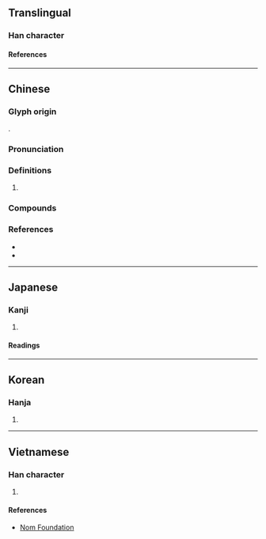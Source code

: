 {{character info}}
==Translingual==

===Han character===
{{Han char|rn=38|rad=女|as=09|sn=12|four=40421|canj=VYRN|ids=⿰女亭}}

====References====
{{Han ref|kx=0265.290|dkj=06457|hdz=21068.070|uh=5A77}}

----

==Chinese==
{{zh-forms|alt=⿰女⿱⿳亠⿲丨二丨冖丁}}

===Glyph origin===
{{Han etym}}
{{Han compound|女|亭|ls=psc|c1=s|c2=p}}.

===Pronunciation===
{{zh-pron
|m=tíng
|c=ting4
|mn=têng
|mn-t=dêng5
|mc=
|oc=y
|cat=
}}

===Definitions===
{{zh-hanzi}}

# {{zh-used2|c|n}}

===Compounds===
{{zh-der|嫋嫋婷婷|婷婷|婷婷玉立|娉婷|嬝嬝婷婷|裊裊婷婷}}

===References===
* {{R:yue:Hanzi}}
* {{R:twedu|A00949}}

----

==Japanese==

===Kanji===
{{ja-kanji|grade=|rs=女09}}

# {{rfdef|ja|sort=女09}}

====Readings====
{{ja-readings
|on=てい, ちょう
|kun=うつくしい
}}

----

==Korean==

===Hanja===
{{ko-hanja|정}}

# {{rfdef|ko|sort=女09}}

----

==Vietnamese==

===Han character===
{{vi-readings|rs=女09|reading=đình}}

# {{rfdef|vi|sort=女09}}

====References====
* [http://nomfoundation.org/common/nom_details.php?codepoint=5a77 Nom Foundation]